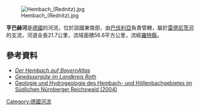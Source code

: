 {{Coord|49.303941|N|11.075822|E|display=title}}
[[Image:Hembach_(Rednitz).jpg|right]]

'''亨巴赫河'''是[[德國|德國]]的河流，位於該國東南部，由[[巴伐利亞|巴伐利亞]]負責管轄，屬於[[雷德尼茨河|雷德尼茨河]]的支流，河道全長21.7公里，流域面積56.6平方公里，流經[[羅特縣|羅特縣]]。

==參考資料==
* [http://geoportal.bayern.de/bayernatlas/default?lon=4442008.0&lat=5463496.0&zoom=8&base=951&info=Hembach& ''Der Hembach auf BayernAtlas'']
* [https://web.archive.org/web/20150118070342/http://home.arcor.de/nb509/Wasserkarten/gewaesserkarte_lkr-roth.pdf ''Gewässergüte im Landkreis Roth'']
* [http://www.angewandte-geologie.geol.uni-erlangen.de/hem_00.htm Geologie und Hydrogeologie des Hembach- und Höllenbachgebietes im Südlichen Nürnberger Reichswald (2004)] {{Wayback|url=http://www.angewandte-geologie.geol.uni-erlangen.de/hem_00.htm |date=20180424101646 }}

{{Germany-geo-stub}}
[[Category:德國河流|Category:德國河流]]